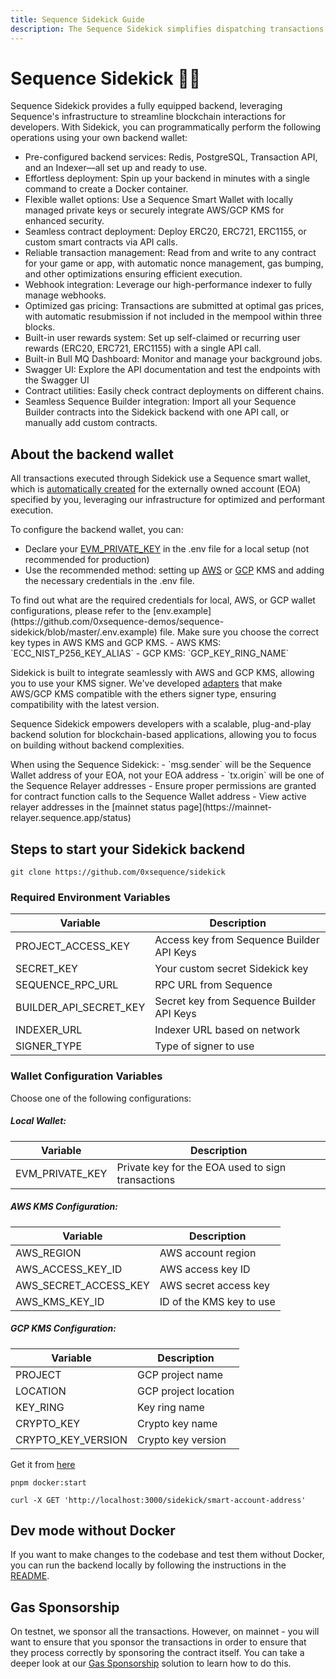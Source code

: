 ---
title: Sequence Sidekick Guide
description: The Sequence Sidekick simplifies dispatching transactions on Ethereum-compatible networks for games and apps, scaling to millions of users.
---


# Sequence Sidekick 👷‍♂️

Sequence Sidekick provides a fully equipped backend, leveraging Sequence's infrastructure to streamline blockchain interactions for developers. With Sidekick, you can programmatically perform the following operations using your own backend wallet:

- Pre-configured backend services: Redis, PostgreSQL, Transaction API, and an Indexer—all set up and ready to use.
- Effortless deployment: Spin up your backend in minutes with a single command to create a Docker container.
- Flexible wallet options: Use a Sequence Smart Wallet with locally managed private keys or securely integrate AWS/GCP KMS for enhanced security.
- Seamless contract deployment: Deploy ERC20, ERC721, ERC1155, or custom smart contracts via API calls.
- Reliable transaction management: Read from and write to any contract for your game or app, with automatic nonce management, gas bumping, and other optimizations ensuring efficient execution.
- Webhook integration: Leverage our high-performance indexer to fully manage webhooks.
- Optimized gas pricing: Transactions are submitted at optimal gas prices, with automatic resubmission if not included in the mempool within three blocks.
- Built-in user rewards system: Set up self-claimed or recurring user rewards (ERC20, ERC721, ERC1155) with a single API call.
- Built-in Bull MQ Dashboard: Monitor and manage your background jobs.
- Swagger UI: Explore the API documentation and test the endpoints with the Swagger UI
- Contract utilities: Easily check contract deployments on different chains.
- Seamless Sequence Builder integration: Import all your Sequence Builder contracts into the Sidekick backend with one API call, or manually add custom contracts.

## About the backend wallet
All transactions executed through Sidekick use a Sequence smart wallet, which is [automatically created](https://github.com/0xsequence-demos/sequence-sidekick/blob/e76a47d0b9ef19f23736c1e8f863ed4795b855a8/src/utils/wallet.ts#L25) for the externally owned account (EOA) specified by you, leveraging our infrastructure for optimized and performant execution.

To configure the backend wallet, you can:
- Declare your [EVM_PRIVATE_KEY](https://github.com/0xsequence-demos/sequence-sidekick/blob/e76a47d0b9ef19f23736c1e8f863ed4795b855a8/.env.example#L16) in the .env file for a local setup (not recommended for production)
- Use the recommended method: setting up [AWS](https://aws.amazon.com/kms/) or [GCP](https://cloud.google.com/kms) KMS and adding the necessary credentials in the .env file. 

<Note>
To find out what are the required credentials for local, AWS, or GCP wallet configurations, please refer to the [env.example](https://github.com/0xsequence-demos/sequence-sidekick/blob/master/.env.example) file.
</Note>

<Note>
Make sure you choose the correct key types in AWS KMS and GCP KMS.
- AWS KMS: `ECC_NIST_P256_KEY_ALIAS`
- GCP KMS: `GCP_KEY_RING_NAME`
</Note>

Sidekick is built to integrate seamlessly with AWS and GCP KMS, allowing you to use your KMS signer. We've developed [adapters](https://github.com/orgs/0xsequence/repositories?q=kms) that make AWS/GCP KMS compatible with the ethers signer type, ensuring compatibility with the latest version.

Sequence Sidekick empowers developers with a scalable, plug-and-play backend solution for blockchain-based applications, allowing you to focus on building without backend complexities.

<Callout type="warning">
When using the Sequence Sidekick:
- `msg.sender` will be the Sequence Wallet address of your EOA, not your EOA address
- `tx.origin` will be one of the Sequence Relayer addresses
- Ensure proper permissions are granted for contract function calls to the Sequence Wallet address
- View active relayer addresses in the [mainnet status page](https://mainnet-relayer.sequence.app/status)
</Callout>

## Steps to start your Sidekick backend

<Steps>
<Step title="Clone the Sidekick repository">

```shell
git clone https://github.com/0xsequence/sidekick
```
</Step>

<Step title="Setup the required environment variables">

### Required Environment Variables

| Variable | Description 
|----------|-------------
| PROJECT_ACCESS_KEY | Access key from Sequence Builder API Keys 
| SECRET_KEY | Your custom secret Sidekick key 
| SEQUENCE_RPC_URL | RPC URL from Sequence 
| BUILDER_API_SECRET_KEY | Secret key from Sequence Builder API Keys | `eyJh...` |
| INDEXER_URL | Indexer URL based on network 
| SIGNER_TYPE | Type of signer to use 

### Wallet Configuration Variables

Choose one of the following configurations:

##### Local Wallet:
| Variable | Description |
|----------|-------------|
| EVM_PRIVATE_KEY | Private key for the EOA used to sign transactions |

##### AWS KMS Configuration:
| Variable | Description |
|----------|-------------|
| AWS_REGION | AWS account region |
| AWS_ACCESS_KEY_ID | AWS access key ID |
| AWS_SECRET_ACCESS_KEY | AWS secret access key |
| AWS_KMS_KEY_ID | ID of the KMS key to use |

##### GCP KMS Configuration:
| Variable | Description |
|----------|-------------|
| PROJECT | GCP project name |
| LOCATION | GCP project location |
| KEY_RING | Key ring name |
| CRYPTO_KEY | Crypto key name |
| CRYPTO_KEY_VERSION | Crypto key version |
</Step>

<Step title="Make sure you have Docker installed">

Get it from [here](https://www.docker.com/get-started/)

</Step>

<Step title="Start Sidekick in a Docker container">

```shell
pnpm docker:start
```
</Step>

<Step title="Make your first API call to get back smart wallet address">

```shell
curl -X GET 'http://localhost:3000/sidekick/smart-account-address'
```
</Step>
</Steps>

## Dev mode without Docker
If you want to make changes to the codebase and test them without Docker, you can run the backend locally by following the instructions in the [README](https://github.com/0xsequence-demos/sequence-sidekick/blob/master/README.md).

## Gas Sponsorship
On testnet, we sponsor all the transactions. However, on mainnet - you will want to ensure that you sponsor the transactions in order to ensure that they process correctly by sponsoring the contract itself. You can take a deeper look at our [Gas Sponsorship](/solutions/builder/gas-tank) solution to learn how to do this.